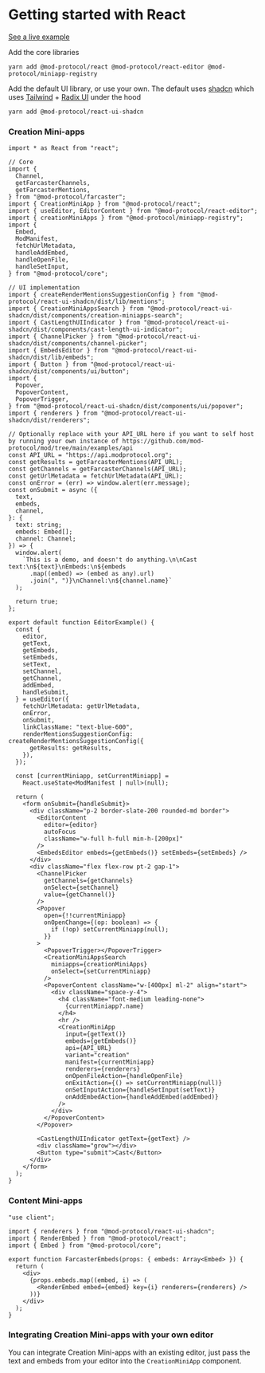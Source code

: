# Getting started with React

[See a live example](https://example-nextjs.modprotocol.org)

Add the core libraries

`yarn add @mod-protocol/react @mod-protocol/react-editor @mod-protocol/miniapp-registry`

Add the default UI library, or use your own. The default uses [shadcn](https://ui.shadcn.com/) which uses [Tailwind](https://tailwindcss.com/) + [Radix UI](https://www.radix-ui.com/) under the hood

`yarn add @mod-protocol/react-ui-shadcn`

### Creation Mini-apps

```tsx
import * as React from "react";

// Core
import {
  Channel,
  getFarcasterChannels,
  getFarcasterMentions,
} from "@mod-protocol/farcaster";
import { CreationMiniApp } from "@mod-protocol/react";
import { useEditor, EditorContent } from "@mod-protocol/react-editor";
import { creationMiniApps } from "@mod-protocol/miniapp-registry";
import {
  Embed,
  ModManifest,
  fetchUrlMetadata,
  handleAddEmbed,
  handleOpenFile,
  handleSetInput,
} from "@mod-protocol/core";

// UI implementation
import { createRenderMentionsSuggestionConfig } from "@mod-protocol/react-ui-shadcn/dist/lib/mentions";
import { CreationMiniAppsSearch } from "@mod-protocol/react-ui-shadcn/dist/components/creation-miniapps-search";
import { CastLengthUIIndicator } from "@mod-protocol/react-ui-shadcn/dist/components/cast-length-ui-indicator";
import { ChannelPicker } from "@mod-protocol/react-ui-shadcn/dist/components/channel-picker";
import { EmbedsEditor } from "@mod-protocol/react-ui-shadcn/dist/lib/embeds";
import { Button } from "@mod-protocol/react-ui-shadcn/dist/components/ui/button";
import {
  Popover,
  PopoverContent,
  PopoverTrigger,
} from "@mod-protocol/react-ui-shadcn/dist/components/ui/popover";
import { renderers } from "@mod-protocol/react-ui-shadcn/dist/renderers";

// Optionally replace with your API_URL here if you want to self host by running your own instance of https://github.com/mod-protocol/mod/tree/main/examples/api
const API_URL = "https://api.modprotocol.org";
const getResults = getFarcasterMentions(API_URL);
const getChannels = getFarcasterChannels(API_URL);
const getUrlMetadata = fetchUrlMetadata(API_URL);
const onError = (err) => window.alert(err.message);
const onSubmit = async ({
  text,
  embeds,
  channel,
}: {
  text: string;
  embeds: Embed[];
  channel: Channel;
}) => {
  window.alert(
    `This is a demo, and doesn't do anything.\n\nCast text:\n${text}\nEmbeds:\n${embeds
      .map((embed) => (embed as any).url)
      .join(", ")}\nChannel:\n${channel.name}`
  );

  return true;
};

export default function EditorExample() {
  const {
    editor,
    getText,
    getEmbeds,
    setEmbeds,
    setText,
    setChannel,
    getChannel,
    addEmbed,
    handleSubmit,
  } = useEditor({
    fetchUrlMetadata: getUrlMetadata,
    onError,
    onSubmit,
    linkClassName: "text-blue-600",
    renderMentionsSuggestionConfig: createRenderMentionsSuggestionConfig({
      getResults: getResults,
    }),
  });

  const [currentMiniapp, setCurrentMiniapp] =
    React.useState<ModManifest | null>(null);

  return (
    <form onSubmit={handleSubmit}>
      <div className="p-2 border-slate-200 rounded-md border">
        <EditorContent
          editor={editor}
          autoFocus
          className="w-full h-full min-h-[200px]"
        />
        <EmbedsEditor embeds={getEmbeds()} setEmbeds={setEmbeds} />
      </div>
      <div className="flex flex-row pt-2 gap-1">
        <ChannelPicker
          getChannels={getChannels}
          onSelect={setChannel}
          value={getChannel()}
        />
        <Popover
          open={!!currentMiniapp}
          onOpenChange={(op: boolean) => {
            if (!op) setCurrentMiniapp(null);
          }}
        >
          <PopoverTrigger></PopoverTrigger>
          <CreationMiniAppsSearch
            miniapps={creationMiniApps}
            onSelect={setCurrentMiniapp}
          />
          <PopoverContent className="w-[400px] ml-2" align="start">
            <div className="space-y-4">
              <h4 className="font-medium leading-none">
                {currentMiniapp?.name}
              </h4>
              <hr />
              <CreationMiniApp
                input={getText()}
                embeds={getEmbeds()}
                api={API_URL}
                variant="creation"
                manifest={currentMiniapp}
                renderers={renderers}
                onOpenFileAction={handleOpenFile}
                onExitAction={() => setCurrentMiniapp(null)}
                onSetInputAction={handleSetInput(setText)}
                onAddEmbedAction={handleAddEmbed(addEmbed)}
              />
            </div>
          </PopoverContent>
        </Popover>

        <CastLengthUIIndicator getText={getText} />
        <div className="grow"></div>
        <Button type="submit">Cast</Button>
      </div>
    </form>
  );
}
```

### Content Mini-apps

```tsx
"use client";

import { renderers } from "@mod-protocol/react-ui-shadcn";
import { RenderEmbed } from "@mod-protocol/react";
import { Embed } from "@mod-protocol/core";

export function FarcasterEmbeds(props: { embeds: Array<Embed> }) {
  return (
    <div>
      {props.embeds.map((embed, i) => (
        <RenderEmbed embed={embed} key={i} renderers={renderers} />
      ))}
    </div>
  );
}
```

### Integrating Creation Mini-apps with your own editor

You can integrate Creation Mini-apps with an existing editor, just pass the text and embeds from your editor into the `CreationMiniApp` component.
